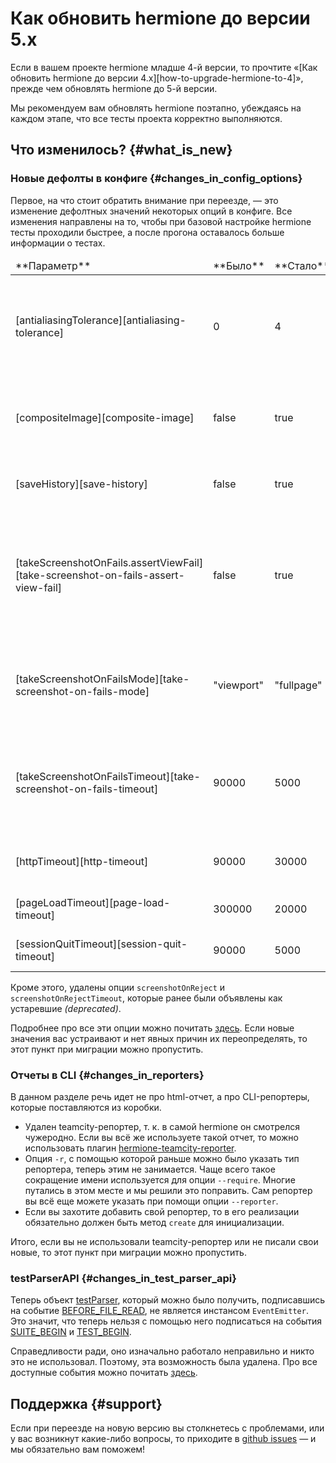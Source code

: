 
# Как обновить hermione до версии 5.x

<Admonition type="warning">
Если в вашем проекте hermione младше 4-й версии, то прочтите «[Как обновить hermione до версии 4.x][how-to-upgrade-hermione-to-4]», прежде чем обновлять hermione до 5-й версии.

Мы рекомендуем вам обновлять hermione поэтапно, убеждаясь на каждом этапе, что все тесты проекта корректно выполняются.

</Admonition>

## Что изменилось? {#what_is_new}

### Новые дефолты в конфиге {#changes_in_config_options}

Первое, на что стоит обратить внимание при переезде, — это изменение дефолтных значений некоторых опций в конфиге. Все изменения направлены на то, чтобы при базовой настройке hermione тесты проходили быстрее, а после прогона оставалось больше информации о тестах.

<table>
<thead>
<tr><td>**Параметр**</td><td>**Было**</td><td>**Стало**</td><td>**Описание**</td></tr>
</thead>
<tbody>
<tr><td>[antialiasingTolerance][antialiasing-tolerance]</td><td>0</td><td>4</td><td>Задает чувствительность определения антиалиасинга, который будет игнорироваться при сравнении скриншотов.</td></tr>
<tr><td>[compositeImage][composite-image]</td><td>false</td><td>true</td><td>Позволяет тестировать элементы, не влезающие во вьюпорт по высоте.</td></tr>
<tr><td>[saveHistory][save-history]</td><td>false</td><td>true</td><td>Сохранять историю всех выполненных команд.</td></tr>
<tr><td>[takeScreenshotOnFails.assertViewFail][take-screenshot-on-fails-assert-view-fail]</td><td>false</td><td>true</td><td>Определяет снимать ли скриншот страницы браузера _(Page Screenshot)_ при падении теста, а также при падении команды _assertView_.</td></tr>
<tr><td>[takeScreenshotOnFailsMode][take-screenshot-on-fails-mode]</td><td>"viewport"</td><td>"fullpage"</td><td>Режим снятия скриншота при падении теста. Доступные значения: _viewport_ и _fullpage_.</td></tr>
<tr><td>[takeScreenshotOnFailsTimeout][take-screenshot-on-fails-timeout]</td><td>90000</td><td>5000</td><td>Таймаут для снятия скриншота страницы браузера _(Page Screenshot)_ при падении теста, в мс.</td></tr>
<tr><td>[httpTimeout][http-timeout]</td><td>90000</td><td>30000</td><td>Таймаут для любых запросов к Selenium-серверу, в мс.</td></tr>
<tr><td>[pageLoadTimeout][page-load-timeout]</td><td>300000</td><td>20000</td><td>Таймаут для полной загрузки страницы, в мс.</td></tr>
<tr><td>[sessionQuitTimeout][session-quit-timeout]</td><td>90000</td><td>5000</td><td>Таймаут для завершения сессии, в мс.</td></tr>

</tbody>
</table>

Кроме этого, удалены опции `screenshotOnReject` и `screenshotOnRejectTimeout`, которые ранее были объявлены как устаревшие _(deprecated)_.

Подробнее про все эти опции можно почитать [здесь][config-browsers]. Если новые значения вас устраивают и нет явных причин их переопределять, то этот пункт при миграции можно пропустить.

### Отчеты в CLI {#changes_in_reporters}

В данном разделе речь идет не про html-отчет, а про CLI-репортеры, которые поставляются из коробки.

-   Удален teamcity-репортер, т. к. в самой hermione он смотрелся чужеродно. Если вы всё же используете такой отчет, то можно использовать плагин [hermione-teamcity-reporter][hermione-teamcity-reporter].
-   Опция `-r`, с помощью которой раньше можно было указать тип репортера, теперь этим не занимается. Чаще всего такое сокращение имени используется для опции `--require`. Многие путались в этом месте и мы решили это поправить. Сам репортер вы всё еще можете указать при помощи опции `--reporter`.
-   Если вы захотите добавить свой репортер, то в его реализации обязательно должен быть метод `create` для инициализации.

Итого, если вы не использовали teamcity-репортер или не писали свои новые, то этот пункт при миграции можно пропустить.

### testParserAPI {#changes_in_test_parser_api}

Теперь объект [testParser][test-parser], который можно было получить, подписавшись на событие [BEFORE_FILE_READ][before-file-read], не является инстансом `EventEmitter`. Это значит, что теперь нельзя с помощью него подписаться на события [SUITE_BEGIN][event-suite-begin] и [TEST_BEGIN][event-test-begin].

Справедливости ради, оно изначально работало неправильно и никто это не использовал. Поэтому, эта возможность была удалена. Про все доступные события можно почитать [здесь][hermione-events].

## Поддержка {#support}

Если при переезде на новую версию вы столкнетесь с проблемами, или у вас возникнут какие-либо вопросы, то приходите в [github issues][gh-issues] — и мы обязательно вам поможем!

[how-to-upgrade-hermione-to-4]: ../../migrations/how-to-upgrade-hermione-to-4
[config-browsers]: ../../config/browsers
[hermione-teamcity-reporter]: https://github.com/gemini-testing/hermione-teamcity-reporter
[before-file-read]: ../../reference/testplane-events#before_file_read
[event-suite-begin]: ../../reference/testplane-events#suite_begin
[event-test-begin]: ../../reference/testplane-events#test_begin
[test-parser]: ../../reference/testplane-events#test_parser
[hermione-events]: ../../reference/testplane-events
[antialiasing-tolerance]: ../../config/browsers#antialiasing_tolerance
[composite-image]: ../../config/browsers#composite_image
[take-screenshot-on-fails-assert-view-fail]: ../../config/browsers#take_screenshot_on_fails
[take-screenshot-on-fails-mode]: ../../config/browsers#take_screenshot_on_fails_mode
[take-screenshot-on-fails-timeout]: ../../config/browsers#take_screenshot_on_fails_timeout
[http-timeout]: ../../config/browsers#http_timeout
[page-load-timeout]: ../../config/browsers#page_load_timeout
[session-quit-timeout]: ../../config/browsers#session_quit_timeout
[save-history]: ../../config/browsers#save_history
[gh-issues]: https://github.com/gemini-testing/testplane/issues/
